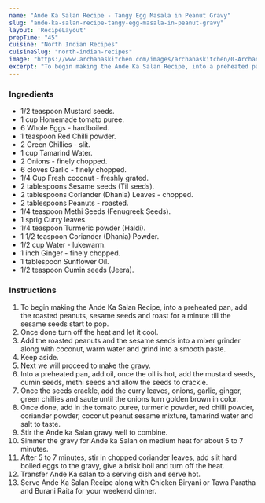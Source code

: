 ---
name: "Ande Ka Salan Recipe - Tangy Egg Masala in Peanut Gravy"
slug: "ande-ka-salan-recipe-tangy-egg-masala-in-peanut-gravy"
layout: 'RecipeLayout'
prepTime: "45"
cuisine: "North Indian Recipes"
cuisineSlug: "north-indian-recipes"
image: "https://www.archanaskitchen.com/images/archanaskitchen/0-Archanas-Kitchen-Recipes/2019/Ande_ka_Salan_Video_Recipe_3_1600.jpg"
excerpt: "To begin making the Ande Ka Salan Recipe, into a preheated pan, add the roasted peanuts, sesame seeds and roast for a minute till the sesame seeds start to pop"
---

### Ingredients

- 1/2 teaspoon Mustard seeds.
- 1 cup Homemade tomato puree.
- 6 Whole Eggs - hardboiled.
- 1 teaspoon Red Chilli powder.
- 2 Green Chillies - slit.
- 1 cup Tamarind Water.
- 2 Onions - finely chopped.
- 6 cloves Garlic - finely chopped.
- 1/4 Cup Fresh coconut - freshly grated.
- 2 tablespoons Sesame seeds (Til seeds).
- 2 tablespoons Coriander (Dhania) Leaves - chopped.
- 2 tablespoons Peanuts - roasted.
- 1/4 teaspoon Methi Seeds (Fenugreek Seeds).
- 1 sprig Curry leaves.
- 1/4 teaspoon Turmeric powder (Haldi).
- 1 1/2 teaspoon Coriander (Dhania) Powder.
- 1/2 cup Water - lukewarm.
- 1 inch Ginger - finely chopped.
- 1 tablespoon Sunflower Oil.
- 1/2 teaspoon Cumin seeds (Jeera).

### Instructions

1. To begin making the Ande Ka Salan Recipe, into a preheated pan, add the roasted peanuts, sesame seeds and roast for a minute till the sesame seeds start to pop.
1. Once done turn off the heat and let it cool.
1. Add the roasted peanuts and the sesame seeds into a mixer grinder along with coconut, warm water and grind into a smooth paste.
1. Keep aside.
1. Next we will proceed to make the gravy.
1. Into a preheated pan, add oil, once the oil is hot, add the mustard seeds, cumin seeds, methi seeds and allow the seeds to crackle.
1. Once the seeds crackle, add the curry leaves, onions, garlic, ginger, green chillies and saute until the onions turn golden brown in color.
1. Once done, add in the tomato puree, turmeric powder, red chilli powder, coriander powder, coconut peanut sesame mixture, tamarind water and salt to taste.
1. Stir the Ande ka Salan gravy well to combine.
1. Simmer the gravy for Ande ka Salan on medium heat for about 5 to 7 minutes.
1. After 5 to 7 minutes, stir in chopped coriander leaves, add slit hard boiled eggs to the gravy, give a brisk boil and turn off the heat.
1. Transfer Ande Ka salan to a serving dish and serve hot.
1. Serve Ande Ka Salan Recipe along with Chicken Biryani or Tawa Paratha and Burani Raita for your weekend dinner.

